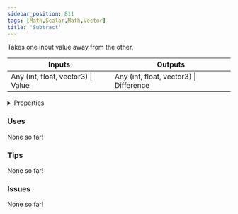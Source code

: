 ```yaml
---
sidebar_position: 811
tags: [Math,Scalar,Math,Vector]
title: 'Subtract'
---
```


Takes one input value away from the other.



<IChip uuid="1fbb364c-1af0-44bb-a82b-905caeb6819a"/>

<table><thead><tr><th>Inputs</th><th>Outputs</th></tr></thead><tbody><tr><td>Any (int, float, vector3) | Value</td><td>Any (int, float, vector3) | Difference</td></tr></tbody></table>

<details>
  <summary>Properties</summary>
  <div>
    <div>
    <table>
      <tbody>
        <tr>
          <td>Is beta required?</td>
          <td>No</td>
        </tr>
        <tr>
          <td>Is chip a trolling risk?</td>
          <td>No</td>
        </tr>
        <tr>
          <td>Is chip a role assignment risk?</td>
          <td>No</td>
        </tr>
        <tr>
          <td>Chip UUID</td>
          <td>1fbb364c-1af0-44bb-a82b-905caeb6819a</td>
        </tr>
        <tr>
          <td>Room availability</td>
          <td>Available everywhere</td>
        </tr>
      </tbody>
    </table>
    </div>
  </div>
</details>

### Uses

None so far!

### Tips

None so far!

### Issues

None so far!